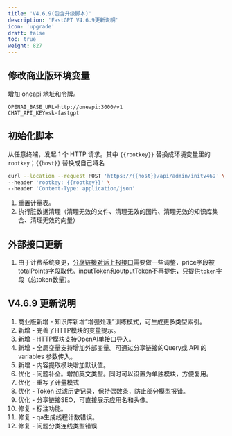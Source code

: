 ```yaml
---
title: 'V4.6.9(包含升级脚本)'
description: 'FastGPT V4.6.9更新说明'
icon: 'upgrade'
draft: false
toc: true
weight: 827
---
```


## 修改商业版环境变量

增加 oneapi 地址和令牌。

```
OPENAI_BASE_URL=http://oneapi:3000/v1
CHAT_API_KEY=sk-fastgpt
```

## 初始化脚本

从任意终端，发起 1 个 HTTP 请求。其中 `{{rootkey}}` 替换成环境变量里的 `rootkey`；`{{host}}` 替换成自己域名

```bash
curl --location --request POST 'https://{{host}}/api/admin/initv469' \
--header 'rootkey: {{rootkey}}' \
--header 'Content-Type: application/json'
```

1. 重置计量表。
2. 执行脏数据清理（清理无效的文件、清理无效的图片、清理无效的知识库集合、清理无效的向量）

## 外部接口更新

1. 由于计费系统变更，[分享链接对话上报接口](/docs/development/openapi/share/#5-编写对话结果上报接口可选)需要做一些调整，price字段被totalPoints字段取代。inputToken和outputToken不再提供，只提供`token`字段（总token数量）。

## V4.6.9 更新说明

1. 商业版新增 - 知识库新增“增强处理”训练模式，可生成更多类型索引。
2. 新增 - 完善了HTTP模块的变量提示。
3. 新增 - HTTP模块支持OpenAI单接口导入。
4. 新增 - 全局变量支持增加外部变量。可通过分享链接的Query或 API 的 variables 参数传入。
5. 新增 - 内容提取模块增加默认值。
6. 优化 - 问题补全。增加英文类型。同时可以设置为单独模块，方便复用。
7. 优化 - 重写了计量模式
8. 优化 - Token 过滤历史记录，保持偶数条，防止部分模型报错。
9. 优化 - 分享链接SEO，可直接展示应用名和头像。
10. 修复 - 标注功能。
11. 修复 - qa生成线程计数错误。
12. 修复 - 问题分类连线类型错误
